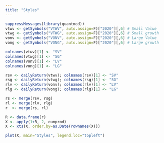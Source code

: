 ```yaml
---
title: "Styles"
---
```



```r
suppressMessages(library(quantmod))
vtwv <- getSymbols("VTWV", auto.assign=F)["2020"][,6] # Small Value
vtwg <- getSymbols("VTWG", auto.assign=F)["2020"][,6] # Small growth
vonv <- getSymbols("VONV", auto.assign=F)["2020"][,6] # Large Value
vong <- getSymbols("VONG", auto.assign=F)["2020"][,6] # Large growth

colnames(vtwv)[1] <- "SV"
colnames(vtwg)[1] <- "SG"
colnames(vonv)[1] <- "LV"
colnames(vong)[1] <- "LG"

rsv <- dailyReturn(vtwv); colnames(rsv)[1] <- "SV"
rsg <- dailyReturn(vtwg); colnames(rsg)[1] <- "SG"
rlv <- dailyReturn(vonv); colnames(rlv)[1] <- "LV"
rlg <- dailyReturn(vong); colnames(rlg)[1] <- "LG"

rs <- merge(rsv, rsg)
rl <- merge(rlv, rlg)
r  <- merge(rs, rl)

R <- data.frame(r)
X <- apply(1+R, 2, cumprod)
X <- xts(X, order.by=as.Date(rownames(X)))
```

```r
plot(X, main="Styles", legend.loc="topleft")
```
